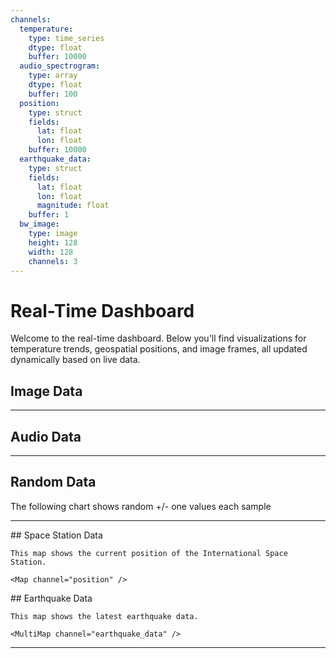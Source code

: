 ```yaml
---
channels:
  temperature:
    type: time_series
    dtype: float
    buffer: 10000
  audio_spectrogram:
    type: array
    dtype: float
    buffer: 100
  position:
    type: struct
    fields:
      lat: float
      lon: float
    buffer: 10000
  earthquake_data:
    type: struct
    fields:
      lat: float
      lon: float
      magnitude: float
    buffer: 1
  bw_image:
    type: image
    height: 128
    width: 128
    channels: 3
---
```


# Real-Time Dashboard

Welcome to the real-time dashboard.
Below you'll find visualizations for temperature trends,
geospatial positions, and image frames,
all updated dynamically based on live data.


## Image Data

<MatrixImage channel="bw_image" />

---

## Audio Data

<Spectrogram channel="audio_spectrogram" />

---

## Random Data

The following chart shows random +/- one values each sample

<LineChart channel="temperature" title="Temperature Over Time" dataWidth="6000" />

---

<div style={{ display: "flex", gap: "1rem" }}>
  <div style={{ flex: 1 }}>
    ## Space Station Data

    This map shows the current position of the International Space Station.

    <Map channel="position" />
  </div>
  <div style={{ flex: 1 }}>
    ## Earthquake Data

    This map shows the latest earthquake data.

    <MultiMap channel="earthquake_data" />
  </div>
</div>


---

